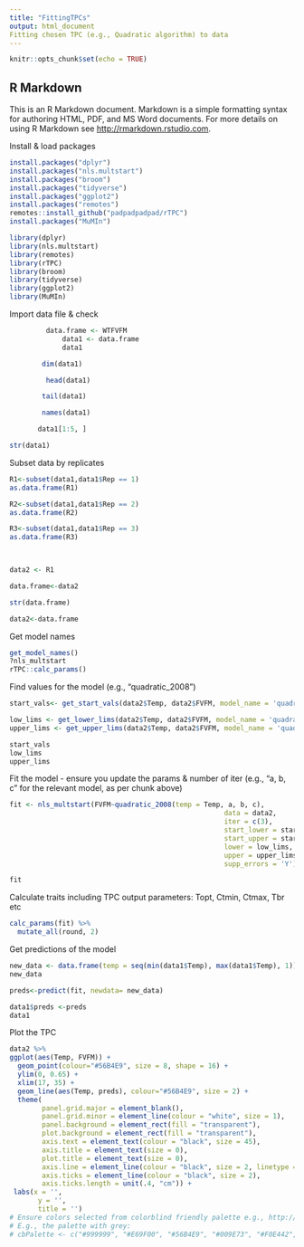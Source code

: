 ---
title: "FittingTPCs"
output: html_document
Fitting chosen TPC (e.g., Quadratic algorithm) to data
---

```{r setup, include=FALSE}
knitr::opts_chunk$set(echo = TRUE)
```

## R Markdown

This is an R Markdown document. Markdown is a simple formatting syntax for authoring HTML, PDF, and MS Word documents. For more details on using R Markdown see <http://rmarkdown.rstudio.com>.

Install & load packages
```{r}
install.packages("dplyr")
install.packages("nls.multstart")
install.packages("broom")
install.packages("tidyverse")
install.packages("ggplot2")
install.packages("remotes")
remotes::install_github("padpadpadpad/rTPC")
install.packages("MuMIn")
```

```{r}
library(dplyr)
library(nls.multstart)
library(remotes)
library(rTPC)
library(broom)
library(tidyverse)
library(ggplot2)
library(MuMIn)
```

Import data file & check
```{r}
         data.frame <- WTFVFM
             data1 <- data.frame
             data1
```  

```{r, include=TRUE}
        dim(data1)

         head(data1)

        tail(data1)

        names(data1)

       data1[1:5, ]

str(data1)
```

Subset data by replicates
```{r}
R1<-subset(data1,data1$Rep == 1)
as.data.frame(R1)

R2<-subset(data1,data1$Rep == 2)
as.data.frame(R2)

R3<-subset(data1,data1$Rep == 3)
as.data.frame(R3)

  
```

```{r}
data2 <- R1

data.frame<-data2

str(data.frame)

data2<-data.frame

```

Get model names
```{r}
get_model_names()
?nls_multstart
rTPC::calc_params()
```

Find values for the model (e.g., "quadratic_2008")
```{r}
start_vals<- get_start_vals(data2$Temp, data2$FVFM, model_name = 'quadratic_2008')

low_lims <- get_lower_lims(data2$Temp, data2$FVFM, model_name = 'quadratic_2008')
upper_lims <- get_upper_lims(data2$Temp, data2$FVFM, model_name = 'quadratic_2008')

start_vals
low_lims
upper_lims

```

Fit the model - ensure you update the params & number of iter (e.g., "a, b, c" for the relevant model, as per chunk above)
```{r}
fit <- nls_multstart(FVFM~quadratic_2008(temp = Temp, a, b, c),
                                                     data = data2,
                                                     iter = c(3), 
                                                     start_lower = start_vals - 10,
                                                     start_upper = start_vals + 10,
                                                     lower = low_lims,
                                                     upper = upper_lims,
                                                     supp_errors = 'Y')

fit
```

Calculate traits including TPC output parameters: Topt, Ctmin, Ctmax, Tbr etc
```{r}
calc_params(fit) %>%
  mutate_all(round, 2)

```

Get predictions of the model
```{r}
new_data <- data.frame(temp = seq(min(data1$Temp), max(data1$Temp), 1))
new_data

preds<-predict(fit, newdata= new_data)

data1$preds <-preds
data1
```

Plot the TPC
```{r}
data2 %>%
ggplot(aes(Temp, FVFM)) +
  geom_point(colour="#56B4E9", size = 8, shape = 16) +
  ylim(0, 0.65) +
  xlim(17, 35) +
  geom_line(aes(Temp, preds), colour="#56B4E9", size = 2) +
  theme(
        panel.grid.major = element_blank(),
        panel.grid.minor = element_line(colour = "white", size = 1),
        panel.background = element_rect(fill = "transparent"),
        plot.background = element_rect(fill = "transparent"),
        axis.text = element_text(colour = "black", size = 45),
        axis.title = element_text(size = 0),
        plot.title = element_text(size = 0),
        axis.line = element_line(colour = "black", size = 2, linetype = 1),
        axis.ticks = element_line(colour = "black", size = 2),
        axis.ticks.length = unit(.4, "cm")) +
 labs(x = '',
       y = '',
       title = '')
# Ensure colors selected from colorblind friendly palette e.g., http://www.cookbook-r.com/Graphs/Colors_(ggplot2)/#a-colorblind-friendly-palette
# E.g., the palette with grey:
# cbPalette <- c("#999999", "#E69F00", "#56B4E9", "#009E73", "#F0E442", "#0072B2", "#D55E00", "#CC79A7")
```
